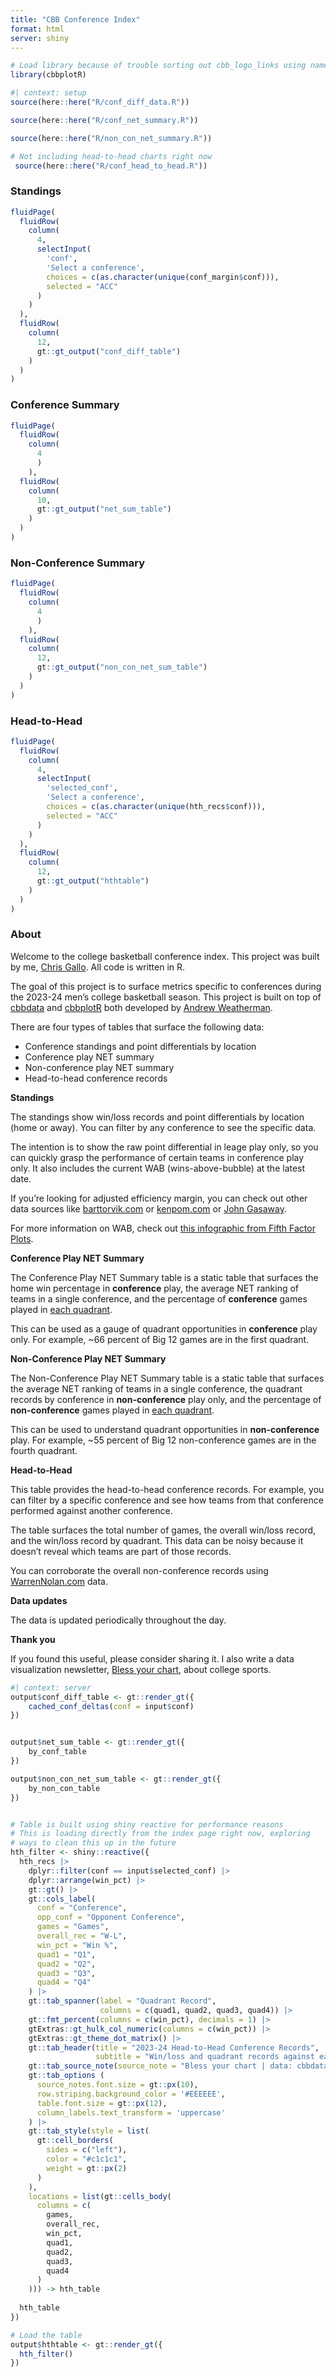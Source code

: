 ```yaml
---
title: "CBB Conference Index"
format: html
server: shiny
---
```


```r
# Load library because of trouble sorting out cbb_logo_links using namespaces
library(cbbplotR)
```

```r
#| context: setup
source(here::here("R/conf_diff_data.R"))

source(here::here("R/conf_net_summary.R"))

source(here::here("R/non_con_net_summary.R"))

# Not including head-to-head charts right now
 source(here::here("R/conf_head_to_head.R"))
```

::: panel-tabset
### Standings
```r
fluidPage(
  fluidRow(
    column(
      4,
      selectInput(
        'conf',
        'Select a conference',
        choices = c(as.character(unique(conf_margin$conf))),
        selected = "ACC"
      )
    )
  ),
  fluidRow(
    column(
      12,
      gt::gt_output("conf_diff_table")
    )
  )
)
```

### Conference Summary

```r
fluidPage(
  fluidRow(
    column(
      4
      )
    ),
  fluidRow(
    column(
      10,
      gt::gt_output("net_sum_table")
    )
  )
)
```

### Non-Conference Summary

```r
fluidPage(
  fluidRow(
    column(
      4
      )
    ),
  fluidRow(
    column(
      12,
      gt::gt_output("non_con_net_sum_table")
    )
  )
)
```

### Head-to-Head
```r
fluidPage(
  fluidRow(
    column(
      4,
      selectInput(
        'selected_conf',
        'Select a conference',
        choices = c(as.character(unique(hth_recs$conf))),
        selected = "ACC"
      )
    )
  ),
  fluidRow(
    column(
      12,
      gt::gt_output("hthtable")
    )
  )
)
```

### About

Welcome to the college basketball conference index. This project was built by me, [Chris Gallo](https://hellogallo.com). All code is written in R.  

The goal of this project is to surface metrics specific to conferences during the 2023-24 men's college basketball season. This project is built on top of [cbbdata](https://github.com/andreweatherman/cbbdata) and [cbbplotR](https://cbbplotr.aweatherman.com/index.html) both developed by [Andrew Weatherman](https://www.aweatherman.com/). 

There are four types of tables that surface the following data: 

- Conference standings and point differentials by location
- Conference play NET summary
- Non-conference play NET summary
- Head-to-head conference records

**Standings**

The standings show win/loss records and point differentials by location (home or away). You can filter by any conference to see the specific data. 

The intention is to show the raw point differential in leage play only, so you can quickly grasp the performance of certain teams in conference play only. It also includes the current WAB (wins-above-bubble) at the latest date. 

If you're looking for adjusted efficiency margin, you can check out other data sources like [barttorvik.com](https://barttorvik.com/#) or [kenpom.com](https://kenpom.com/) or [John Gasaway](https://johngasaway.com/).

For more information on WAB, check out [this infographic from Fifth Factor Plots](https://x.com/5th_Factor/status/1634273087829966848?s=20). 

**Conference Play NET Summary**

The Conference Play NET Summary table is a static table that surfaces the home win percentage in **conference** play, the average NET ranking of teams in a single conference, and the percentage of **conference** games played in [each quadrant](https://www.ncaa.com/news/basketball-men/article/2022-12-05/college-basketballs-net-rankings-explained). 

This can be used as a gauge of quadrant opportunities in **conference** play only. For example, ~66 percent of Big 12 games are in the first quadrant. 

**Non-Conference Play NET Summary**

The Non-Conference Play NET Summary table is a static table that surfaces the average NET ranking of teams in a single conference, the quadrant records by conference in **non-conference** play only, and the percentage of **non-conference** games played in [each quadrant](https://www.ncaa.com/news/basketball-men/article/2022-12-05/college-basketballs-net-rankings-explained). 

This can be used to understand quadrant opportunities in **non-conference** play. For example, ~55 percent of Big 12 non-conference games are in the fourth quadrant. 

**Head-to-Head**

This table provides the head-to-head conference records. For example, you can filter by a specific conference and see how teams from that conference performed against another conference. 

The table surfaces the total number of games, the overall win/loss record, and the win/loss record by quadrant. This data can be noisy because it doesn't reveal which teams are part of those records. 

You can corroborate the overall non-conference records using [WarrenNolan.com](https://www.warrennolan.com/basketball/2024/net-conference) data.

**Data updates**

The data is updated periodically throughout the day. 

**Thank you**

If you found this useful, please consider sharing it. I also write a data visualization newsletter, [Bless your chart](https://blessyourchart.substack.com/), about college sports. 
:::

```r
#| context: server
output$conf_diff_table <- gt::render_gt({
    cached_conf_deltas(conf = input$conf)
})


output$net_sum_table <- gt::render_gt({
    by_conf_table
})

output$non_con_net_sum_table <- gt::render_gt({
    by_non_con_table
})


# Table is built using shiny reactive for performance reasons
# This is loading directly from the index page right now, exploring
# ways to clean this up in the future 
hth_filter <- shiny::reactive({
  hth_recs |> 
    dplyr::filter(conf == input$selected_conf) |> 
    dplyr::arrange(win_pct) |> 
    gt::gt() |>
    gt::cols_label(
      conf = "Conference",
      opp_conf = "Opponent Conference",
      games = "Games",
      overall_rec = "W-L",
      win_pct = "Win %",
      quad1 = "Q1",
      quad2 = "Q2",
      quad3 = "Q3", 
      quad4 = "Q4"
    ) |>
    gt::tab_spanner(label = "Quadrant Record",
                    columns = c(quad1, quad2, quad3, quad4)) |>
    gt::fmt_percent(columns = c(win_pct), decimals = 1) |> 
    gtExtras::gt_hulk_col_numeric(columns = c(win_pct)) |> 
    gtExtras::gt_theme_dot_matrix() |>
    gt::tab_header(title = "2023-24 Head-to-Head Conference Records",
                   subtitle = "Win/loss and quadrant records against each conference") |>
    gt::tab_source_note(source_note = "Bless your chart | data: cbbdata") |>
    gt::tab_options (
      source_notes.font.size = gt::px(10),
      row.striping.background_color = '#EEEEEE',
      table.font.size = gt::px(12),
      column_labels.text_transform = 'uppercase'
    ) |>
    gt::tab_style(style = list(
      gt::cell_borders(
        sides = c("left"),
        color = "#c1c1c1",
        weight = gt::px(2)
      )
    ),
    locations = list(gt::cells_body(
      columns = c(
        games, 
        overall_rec,
        win_pct,
        quad1,
        quad2,
        quad3,
        quad4
      )
    ))) -> hth_table
  
  hth_table
})

# Load the table
output$hthtable <- gt::render_gt({
  hth_filter()
})
```
